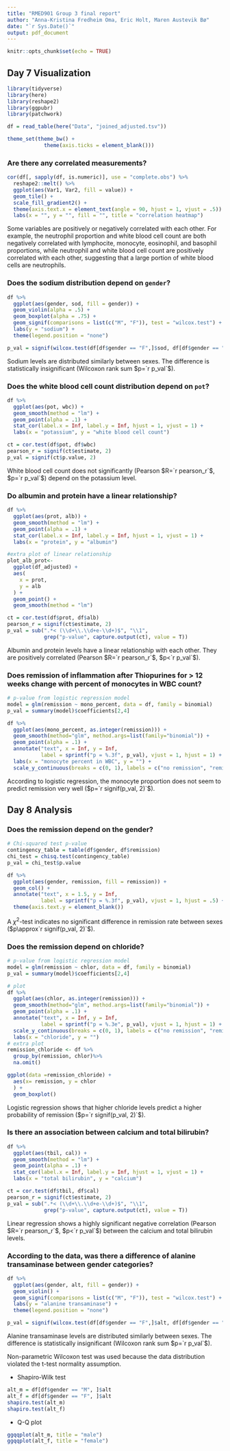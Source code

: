 ```yaml
---
title: "RMED901 Group 3 final report"
author: "Anna-Kristina Fredheim Oma, Eric Holt, Maren Austevik Bø"
date: "`r Sys.Date()`"
output: pdf_document
---
```


```r
knitr::opts_chunk$set(echo = TRUE)
```

## Day 7 Visualization
```r
library(tidyverse)
library(here)
library(reshape2)
library(ggpubr)
library(patchwork)

df = read_table(here("Data", "joined_adjusted.tsv"))

theme_set(theme_bw() +
            theme(axis.ticks = element_blank()))
```

### Are there any correlated measurements?
```r
cor(df[, sapply(df, is.numeric)], use = "complete.obs") %>%
  reshape2::melt() %>%
  ggplot(aes(Var1, Var2, fill = value)) +
  geom_tile() +
  scale_fill_gradient2() +
  theme(axis.text.x = element_text(angle = 90, hjust = 1, vjust = .5)) +
  labs(x = "", y = "", fill = "", title = "correlation heatmap")
```

Some variables are positively or negatively correlated with each other. For example, the neutrophil proportion and white blood cell count are both negatively correlated with lymphocite, monocyte, eosinophil, and basophil proportions, while neutrophil and white blood cell count are positively correlated with each other, suggesting that a large portion of white blood cells are neutrophils.

### Does the sodium distribution depend on `gender`?
```r
df %>%
  ggplot(aes(gender, sod, fill = gender)) +
  geom_violin(alpha = .5) +
  geom_boxplot(alpha = .75) +
  geom_signif(comparisons = list(c("M", "F")), test = "wilcox.test") +
  labs(y = "sodium") +
  theme(legend.position = "none")
```

```r
p_val = signif(wilcox.test(df[df$gender == "F",]$sod, df[df$gender == "M",]$sod)$p.value, 2)
```

Sodium levels are distributed similarly between sexes. The difference is statistically insignificant (Wilcoxon rank sum $p=`r p_val`$).

### Does the white blood cell count distribution depend on `pot`?
```r
df %>%
  ggplot(aes(pot, wbc)) +
  geom_smooth(method = "lm") +
  geom_point(alpha = .1) +
  stat_cor(label.x = Inf, label.y = Inf, hjust = 1, vjust = 1) +
  labs(x = "potassium", y = "white blood cell count")
```

```r
ct = cor.test(df$pot, df$wbc)
pearson_r = signif(ct$estimate, 2)
p_val = signif(ct$p.value, 2)
```

White blood cell count does not significantly (Pearson $R=`r pearson_r`$, $p=`r p_val`$) depend on the potassium level.

### Do albumin and protein have a linear relationship?
```r
df %>%
  ggplot(aes(prot, alb)) +
  geom_smooth(method = "lm") +
  geom_point(alpha = .1) +
  stat_cor(label.x = Inf, label.y = Inf, hjust = 1, vjust = 1) +
  labs(x = "protein", y = "albumin")
```

```r
#extra plot of linear relationship
plot_alb_prot<-
  ggplot(df_adjusted) +
  aes(
    x = prot,
    y = alb
  ) +
  geom_point() +
  geom_smooth(method = "lm")
```

```r
ct = cor.test(df$prot, df$alb)
pearson_r = signif(ct$estimate, 2)
p_val = sub(".*< (\\d+\\.\\d+e-\\d+)$", "\\1", 
            grep("p-value", capture.output(ct), value = T))
```

Albumin and protein levels have a linear relationship with each other. They are positively correlated (Pearson $R=`r pearson_r`$, $p<`r p_val`$).

### Does remission of inflammation after Thiopurines for > 12 weeks change with percent of monocytes in WBC count?
```r
# p-value from logistic regression model
model = glm(remission ~ mono_percent, data = df, family = binomial)
p_val = summary(model)$coefficients[2,4]

df %>%
  ggplot(aes(mono_percent, as.integer(remission))) + 
  geom_smooth(method="glm", method.args=list(family="binomial")) +
  geom_point(alpha = .1) +
  annotate("text", x = Inf, y = Inf, 
           label = sprintf("p = %.3f", p_val), vjust = 1, hjust = 1) +
  labs(x = "monocyte percent in WBC", y = "") +
  scale_y_continuous(breaks = c(0, 1), labels = c("no remission", "remission"))
```

According to logistic regression, the monocyte proportion does not seem to predict remission very well ($p=`r signif(p_val, 2)`$).

## Day 8 Analysis
### Does the remission depend on the gender?
```r
# Chi-squared test p-value
contingency_table = table(df$gender, df$remission)
chi_test = chisq.test(contingency_table)
p_val = chi_test$p.value

df %>%
  ggplot(aes(gender, remission, fill = remission)) +
  geom_col() +
  annotate("text", x = 1.5, y = Inf, 
           label = sprintf("p = %.3f", p_val), vjust = 1, hjust = .5) +
  theme(axis.text.y = element_blank())
```

A $\chi^2$-test indicates no significant difference in remission rate between sexes ($p\approx`r signif(p_val, 2)`$).

### Does the remission depend on chloride?
```r
# p-value from logistic regression model
model = glm(remission ~ chlor, data = df, family = binomial)
p_val = summary(model)$coefficients[2,4]

# plot
df %>%
  ggplot(aes(chlor, as.integer(remission))) + 
  geom_smooth(method="glm", method.args=list(family="binomial")) +
  geom_point(alpha = .1) +
  annotate("text", x = Inf, y = Inf, 
           label = sprintf("p = %.3e", p_val), vjust = 1, hjust = 1) +
  scale_y_continuous(breaks = c(0, 1), labels = c("no remission", "remission")) +
  labs(x = "chloride", y = "")
# extra plot
remission_chloride <- df %>%
  group_by(remission, chlor)%>%
  na.omit()

ggplot(data =remission_chloride) +
  aes(x= remission, y = chlor
  ) +
  geom_boxplot()
```

Logistic regression shows that higher chloride levels predict a higher probability of remission ($p=`r signif(p_val, 2)`$).

### Is there an association between calcium and total bilirubin?
```r
df %>%
  ggplot(aes(tbil, cal)) +
  geom_smooth(method = "lm") +
  geom_point(alpha = .1) +
  stat_cor(label.x = Inf, label.y = Inf, hjust = 1, vjust = 1) +
  labs(x = "total bilirubin", y = "calcium")
```

```r
ct = cor.test(df$tbil, df$cal)
pearson_r = signif(ct$estimate, 2)
p_val = sub(".*< (\\d+\\.\\d+e-\\d+)$", "\\1", 
            grep("p-value", capture.output(ct), value = T))
```

Linear regression shows a highly significant negative correlation (Pearson $R=`r pearson_r`$, $p<`r p_val`$) between the calcium and total bilirubin levels.

### According to the data, was there a difference of alanine transaminase between gender categories?
```r
df %>%
  ggplot(aes(gender, alt, fill = gender)) +
  geom_violin() +
  geom_signif(comparisons = list(c("M", "F")), test = "wilcox.test") +
  labs(y = "alanine transaminase") +
  theme(legend.position = "none")
```

```r
p_val = signif(wilcox.test(df[df$gender == "F",]$alt, df[df$gender == "M",]$alt)$p.value, 2)
```

Alanine transaminase levels are distributed similarly between sexes. The difference is statistically insignificant (Wilcoxon rank sum $p=`r p_val`$).

Non-parametric Wilcoxon test was used because the data distribution violated the t-test normality assumption.

- Shapiro-Wilk test
```r
alt_m = df[df$gender == "M", ]$alt
alt_f = df[df$gender == "F", ]$alt
shapiro.test(alt_m)
shapiro.test(alt_f)
```

- Q-Q plot

```r
ggqqplot(alt_m, title = "male")
ggqqplot(alt_f, title = "female")
```
